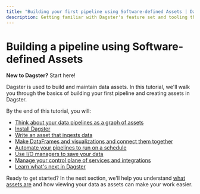 ```yaml
---
title: "Building your first pipeline using Software-defined Assets | Dagster Docs"
description: Getting familiar with Dagster's feature set and tooling through a hands-on tutorial.
---
```


# Building a pipeline using Software-defined Assets

<Note>
  <strong>New to Dagster?</strong> Start here!
</Note>

Dagster is used to build and maintain data assets. In this tutorial, we'll walk you through the basics of building your first pipeline and creating assets in Dagster.

By the end of this tutorial, you will:

- [Think about your data pipelines as a graph of assets](/tutorial/introduction)
- [Install Dagster](/tutorial/setup)
- [Write an asset that ingests data](/tutorial/writing-your-first-asset)
- [Make DataFrames and visualizations and connect them together](/tutorial/building-an-asset-graph)
- [Automate your pipelines to run on a schedule](/tutorial/building-an-asset-graph)
- [Use I/O managers to save your data](/tutorial/saving-your-data)
- [Manage your control plane of services and integrations](/tutorial/connecting-to-external-services)
- [Learn what's next in Dagster](/tutorial/next-steps)

Ready to get started? In the next section, we'll help you understand [what assets are](/tutorial/introduction) and how viewing your data as assets can make your work easier.
